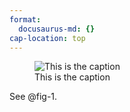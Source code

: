 ```yaml
---
format:
  docusaurus-md: {}
cap-location: top
---
```


![This is the caption](image.jpg){#fig-1}

See @fig-1.